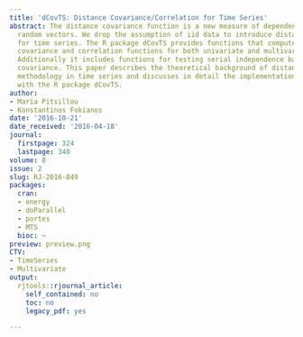 ```yaml
---
title: 'dCovTS: Distance Covariance/Correlation for Time Series'
abstract: The distance covariance function is a new measure of dependence between
  random vectors. We drop the assumption of iid data to introduce distance covariance
  for time series. The R package dCovTS provides functions that compute and plot distance
  covariance and correlation functions for both univariate and multivariate time series.
  Additionally it includes functions for testing serial independence based on distance
  covariance. This paper describes the theoretical background of distance covariance
  methodology in time series and discusses in detail the implementation of these methods
  with the R package dCovTS.
author:
- Maria Pitsillou
- Konstantinos Fokianos
date: '2016-10-21'
date_received: '2016-04-18'
journal:
  firstpage: 324
  lastpage: 340
volume: 8
issue: 2
slug: RJ-2016-049
packages:
  cran:
  - energy
  - doParallel
  - portes
  - MTS
  bioc: ~
preview: preview.png
CTV:
- TimeSeries
- Multivariate
output:
  rjtools::rjournal_article:
    self_contained: no
    toc: no
    legacy_pdf: yes

---
```

